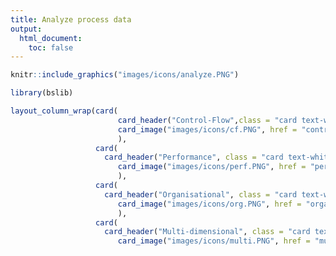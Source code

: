 ```yaml
---
title: Analyze process data
output:
  html_document:
    toc: false
---
```



```r
knitr::include_graphics("images/icons/analyze.PNG")

```

```r
library(bslib)
```


```r
layout_column_wrap(card( 
						card_header("Control-Flow",class = "card text-white bg-danger mb-3"),
						card_image("images/icons/cf.PNG", href = "control_flow_analysis.html", container = card_body)
						),
				   card(
				   	 card_header("Performance", class = "card text-white bg-danger mb-3"),
						card_image("images/icons/perf.PNG", href = "performance_analysis.html", container = card_body)
						),
				   card( 
				   	 card_header("Organisational", class = "card text-white bg-danger mb-3"),
						card_image("images/icons/org.PNG", href = "organisational_analysis.html", container = card_body)
						),
				   card( 
				   	 card_header("Multi-dimensional", class = "card text-white bg-danger mb-3"),
						card_image("images/icons/multi.PNG", href = "multi_dimensional_analysis.html", container = card_body)),width = "187.5px")
```

<br/>
